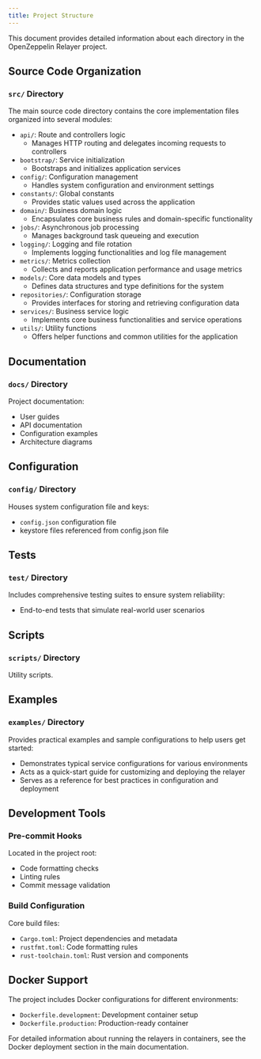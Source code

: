 ```yaml
---
title: Project Structure
---
```


This document provides detailed information about each directory in the OpenZeppelin Relayer project.

## Source Code Organization

### `src/` Directory
The main source code directory contains the core implementation files organized into several modules:

* `api/`: Route and controllers logic
  * Manages HTTP routing and delegates incoming requests to controllers
* `bootstrap/`: Service initialization
  * Bootstraps and initializes application services
* `config/`: Configuration management
  * Handles system configuration and environment settings
* `constants/`: Global constants
  * Provides static values used across the application
* `domain/`: Business domain logic
  * Encapsulates core business rules and domain-specific functionality
* `jobs/`: Asynchronous job processing
  * Manages background task queueing and execution
* `logging/`: Logging and file rotation
  * Implements logging functionalities and log file management
* `metrics/`: Metrics collection
  * Collects and reports application performance and usage metrics
* `models/`: Core data models and types
  * Defines data structures and type definitions for the system
* `repositories/`: Configuration storage
  * Provides interfaces for storing and retrieving configuration data
* `services/`: Business service logic
  * Implements core business functionalities and service operations
* `utils/`: Utility functions
  * Offers helper functions and common utilities for the application

## Documentation

### `docs/` Directory
Project documentation:

* User guides
* API documentation
* Configuration examples
* Architecture diagrams

## Configuration

### `config/` Directory

Houses system configuration file and keys:

* `config.json` configuration file
* keystore files referenced from config.json file

## Tests

### `test/` Directory

Includes comprehensive testing suites to ensure system reliability:

* End-to-end tests that simulate real-world user scenarios

## Scripts

### `scripts/` Directory

Utility scripts.

## Examples

### `examples/` Directory

Provides practical examples and sample configurations to help users get started:

* Demonstrates typical service configurations for various environments
* Acts as a quick-start guide for customizing and deploying the relayer
* Serves as a reference for best practices in configuration and deployment

## Development Tools

### Pre-commit Hooks
Located in the project root:

* Code formatting checks
* Linting rules
* Commit message validation

### Build Configuration
Core build files:

* `Cargo.toml`: Project dependencies and metadata
* `rustfmt.toml`: Code formatting rules
* `rust-toolchain.toml`: Rust version and components

## Docker Support

The project includes Docker configurations for different environments:

* `Dockerfile.development`: Development container setup
* `Dockerfile.production`: Production-ready container



For detailed information about running the relayers in containers, see the Docker deployment section in the main documentation.

